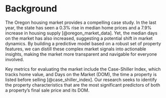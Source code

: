 # Background

The Oregon housing market provides a compelling case study. In the last year, the state has seen a 0.3% rise in median home prices and a 7.9% increase in housing supply [@oregon_market_data]. Yet, the median days on the market has also increased, suggesting a potential shift in market dynamics. By building a predictive model based on a robust set of property features, we can distill these complex market signals into actionable insights, making the market more transparent and navigable for everyone involved.

Key metrics for evaluating the market include the Case-Shiller Index, which tracks home value, and Days on the Market (DOM), the time a property is listed before selling [@case_shiller_index]. Our research seeks to identify the property characteristics that are the most significant predictors of both a property’s final sale price and its DOM.

